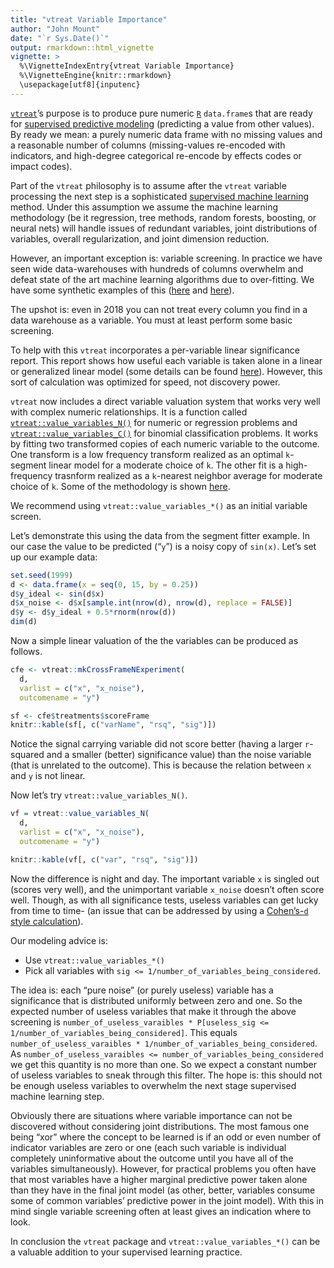 ```yaml
---
title: "vtreat Variable Importance"
author: "John Mount"
date: "`r Sys.Date()`"
output: rmarkdown::html_vignette
vignette: >
  %\VignetteIndexEntry{vtreat Variable Importance}
  %\VignetteEngine{knitr::rmarkdown}
  \usepackage[utf8]{inputenc}
---
```


[`vtreat`](https://github.com/WinVector/vtreat)'s purpose is to produce pure numeric [`R`](https://www.r-project.org) `data.frame`s that are ready for [supervised predictive modeling](https://en.wikipedia.org/wiki/Supervised_learning) (predicting a value from other values).  By ready we mean: a purely numeric data frame with no missing values and a reasonable number of columns (missing-values re-encoded with indicators, and high-degree categorical re-encode by effects codes or impact codes).

Part of the `vtreat` philosophy is to assume after the `vtreat` variable processing the next step is a sophisticated [supervised machine learning](https://en.wikipedia.org/wiki/Supervised_learning) method.  Under this assumption we assume the machine learning methodology (be it regression, tree methods, random forests, boosting, or neural nets) will handle issues of redundant variables, joint distributions of variables, overall regularization, and joint dimension reduction.

However, an important exception is: variable screening.  In practice we have seen wide data-warehouses with hundreds of columns overwhelm and defeat state of the art machine learning algorithms due to over-fitting.  We have some synthetic examples of this ([here](http://www.win-vector.com/blog/2014/02/bad-bayes-an-example-of-why-you-need-hold-out-testing/) and [here](http://www.win-vector.com/blog/tag/talks/)).

The upshot is: even in 2018 you can not treat every column you find in a data warehouse as a variable.  You must at least perform some basic screening.

To help with this `vtreat` incorporates a per-variable linear significance report.  This report shows how useful each variable is taken alone in a linear or generalized linear model (some details can be found [here](https://arxiv.org/abs/1611.09477)).  However, this sort of calculation was optimized for speed, not discovery power.

`vtreat` now includes a direct variable valuation system that works very well with complex numeric relationships.  It is a function called [`vtreat::value_variables_N()`](https://winvector.github.io/vtreat/reference/value_variables_N.html) for numeric or regression problems and [`vtreat::value_variables_C()`](https://winvector.github.io/vtreat/reference/value_variables_C.html) for binomial classification problems.  It works by fitting two transformed copies of each numeric variable to the outcome.  One transform is a low frequency transform realized as an optimal `k`-segment linear model for a moderate choice of `k`. The other fit is a high-frequency trasnform realized as a `k`-nearest neighbor average for moderate choice of `k`.  Some of the methodology is shown [here](https://github.com/WinVector/vtreat/blob/master/extras/SegFitter.md).

We recommend using `vtreat::value_variables_*()` as an initial variable screen.

Let's demonstrate this using the data from the segment fitter example.  In our case the value to be predicted ("`y`") is a noisy copy of `sin(x)`.  Let's set up our example data:

```r
set.seed(1999)
d <- data.frame(x = seq(0, 15, by = 0.25))
d$y_ideal <- sin(d$x)
d$x_noise <- d$x[sample.int(nrow(d), nrow(d), replace = FALSE)]
d$y <- d$y_ideal + 0.5*rnorm(nrow(d))
dim(d)
```

Now a simple linear valuation of the the variables can be produced as follows.

```r
cfe <- vtreat::mkCrossFrameNExperiment(
  d, 
  varlist = c("x", "x_noise"), 
  outcomename = "y")

sf <- cfe$treatments$scoreFrame
knitr::kable(sf[, c("varName", "rsq", "sig")])
```

Notice the signal carrying variable did not score better (having a larger `r`-squared and a smaller (better) significance value) than the noise variable (that is unrelated to the outcome).  This is because the relation between `x` and `y` is not linear.

Now let's try `vtreat::value_variables_N()`.

```r
vf = vtreat::value_variables_N(
  d, 
  varlist = c("x", "x_noise"),
  outcomename = "y")

knitr::kable(vf[, c("var", "rsq", "sig")])
```

Now the difference is night and day.  The important variable `x` is singled out (scores very well), and the unimportant variable `x_noise` doesn't often score well. Though, as with all significance tests, useless variables can get lucky from time to time- (an issue that can be addressed by using a [Cohen's-`d` style calculation](http://www.win-vector.com/blog/2017/09/remember-p-values-are-not-effect-sizes/)).

Our modeling advice is:

  * Use `vtreat::value_variables_*()`
  * Pick all variables with `sig <= 1/number_of_variables_being_considered`.
  
The idea is: each "pure noise" (or purely useless) variable has a significance that is distributed uniformly between zero and one.  So the expected number of useless variables that make it through the above screening is `number_of_useless_varaibles * P[useless_sig <= 1/number_of_variables_being_considered]`.  This equals `number_of_useless_varaibles * 1/number_of_variables_being_considered`. As `number_of_useless_varaibles <= number_of_variables_being_considered` we get this quantity is no more than one.  So we expect a constant number of useless variables to sneak through this filter.  The hope is: this should not be enough useless variables to overwhelm the next stage supervised machine learning step.

Obviously there are situations where variable importance can not be discovered without considering joint distributions.  The most famous one being "xor" where the concept to be learned is if an odd or even number of indicator variables are zero or one (each such variable is individual completely uninformative about the outcome until you have all of the variables simultaneously).  However, for practical problems you often have that most variables have a higher marginal predictive power taken alone than they have in the final joint model (as other, better, variables consume some of common variables' predictive power in the joint model).  With this in mind single variable screening often at least gives an indication where to look.

In conclusion the `vtreat` package and `vtreat::value_variables_*()` can be a valuable addition to your supervised learning practice.




